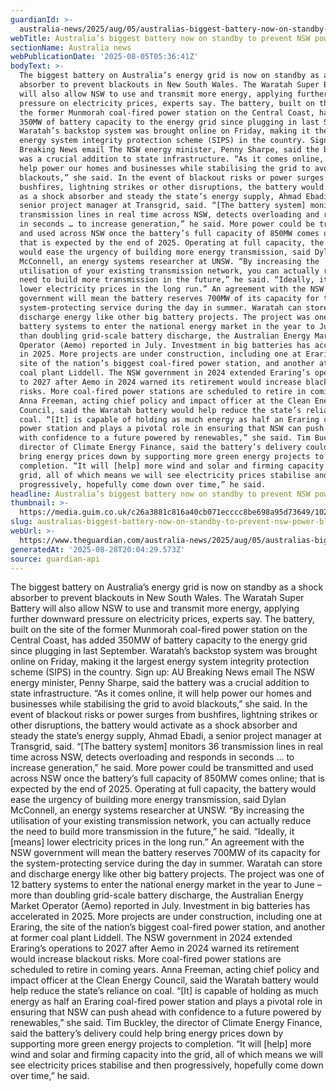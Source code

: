```yaml
---
guardianId: >-
  australia-news/2025/aug/05/australias-biggest-battery-now-on-standby-to-prevent-power-blackouts-in-nsw
webTitle: Australia’s biggest battery now on standby to prevent NSW power blackouts
sectionName: Australia news
webPublicationDate: '2025-08-05T05:36:41Z'
bodyText: >-
  The biggest battery on Australia’s energy grid is now on standby as a shock
  absorber to prevent blackouts in New South Wales. The Waratah Super Battery
  will also allow NSW to use and transmit more energy, applying further downward
  pressure on electricity prices, experts say. The battery, built on the site of
  the former Munmorah coal-fired power station on the Central Coast, has added
  350MW of battery capacity to the energy grid since plugging in last September.
  Waratah’s backstop system was brought online on Friday, making it the largest
  energy system integrity protection scheme (SIPS) in the country. Sign up: AU
  Breaking News email The NSW energy minister, Penny Sharpe, said the battery
  was a crucial addition to state infrastructure. “As it comes online, it will
  help power our homes and businesses while stabilising the grid to avoid
  blackouts,” she said. In the event of blackout risks or power surges from
  bushfires, lightning strikes or other disruptions, the battery would activate
  as a shock absorber and steady the state’s energy supply, Ahmad Ebadi, a
  senior project manager at Transgrid, said. “[The battery system] monitors 36
  transmission lines in real time across NSW, detects overloading and responds
  in seconds … to increase generation,” he said. More power could be transmitted
  and used across NSW once the battery’s full capacity of 850MW comes online;
  that is expected by the end of 2025. Operating at full capacity, the battery
  would ease the urgency of building more energy transmission, said Dylan
  McConnell, an energy systems researcher at UNSW. “By increasing the
  utilisation of your existing transmission network, you can actually reduce the
  need to build more transmission in the future,” he said. “Ideally, it [means]
  lower electricity prices in the long run.” An agreement with the NSW
  government will mean the battery reserves 700MW of its capacity for the
  system-protecting service during the day in summer. Waratah can store and
  discharge energy like other big battery projects. The project was one of 12
  battery systems to enter the national energy market in the year to June – more
  than doubling grid-scale battery discharge, the Australian Energy Market
  Operator (Aemo) reported in July. Investment in big batteries has accelerated
  in 2025. More projects are under construction, including one at Eraring, the
  site of the nation’s biggest coal-fired power station, and another at former
  coal plant Liddell. The NSW government in 2024 extended Eraring’s operations
  to 2027 after Aemo in 2024 warned its retirement would increase blackout
  risks. More coal-fired power stations are scheduled to retire in coming years.
  Anna Freeman, acting chief policy and impact officer at the Clean Energy
  Council, said the Waratah battery would help reduce the state’s reliance on
  coal. “[It] is capable of holding as much energy as half an Eraring coal-fired
  power station and plays a pivotal role in ensuring that NSW can push ahead
  with confidence to a future powered by renewables,” she said. Tim Buckley, the
  director of Climate Energy Finance, said the battery’s delivery could help
  bring energy prices down by supporting more green energy projects to
  completion. “It will [help] more wind and solar and firming capacity into the
  grid, all of which means we will see electricity prices stabilise and then
  progressively, hopefully come down over time,” he said.
headline: Australia’s biggest battery now on standby to prevent NSW power blackouts
thumbnail: >-
  https://media.guim.co.uk/c26a3881c816a40cb071ecccc8be698a95d73649/1027_0_3713_2970/500.jpg
slug: australias-biggest-battery-now-on-standby-to-prevent-nsw-power-blackouts
webUrl: >-
  https://www.theguardian.com/australia-news/2025/aug/05/australias-biggest-battery-now-on-standby-to-prevent-power-blackouts-in-nsw
generatedAt: '2025-08-28T20:04:29.573Z'
source: guardian-api
---
```

The biggest battery on Australia’s energy grid is now on standby as a shock absorber to prevent blackouts in New South Wales. The Waratah Super Battery will also allow NSW to use and transmit more energy, applying further downward pressure on electricity prices, experts say. The battery, built on the site of the former Munmorah coal-fired power station on the Central Coast, has added 350MW of battery capacity to the energy grid since plugging in last September. Waratah’s backstop system was brought online on Friday, making it the largest energy system integrity protection scheme (SIPS) in the country. Sign up: AU Breaking News email The NSW energy minister, Penny Sharpe, said the battery was a crucial addition to state infrastructure. “As it comes online, it will help power our homes and businesses while stabilising the grid to avoid blackouts,” she said. In the event of blackout risks or power surges from bushfires, lightning strikes or other disruptions, the battery would activate as a shock absorber and steady the state’s energy supply, Ahmad Ebadi, a senior project manager at Transgrid, said. “[The battery system] monitors 36 transmission lines in real time across NSW, detects overloading and responds in seconds … to increase generation,” he said. More power could be transmitted and used across NSW once the battery’s full capacity of 850MW comes online; that is expected by the end of 2025. Operating at full capacity, the battery would ease the urgency of building more energy transmission, said Dylan McConnell, an energy systems researcher at UNSW. “By increasing the utilisation of your existing transmission network, you can actually reduce the need to build more transmission in the future,” he said. “Ideally, it [means] lower electricity prices in the long run.” An agreement with the NSW government will mean the battery reserves 700MW of its capacity for the system-protecting service during the day in summer. Waratah can store and discharge energy like other big battery projects. The project was one of 12 battery systems to enter the national energy market in the year to June – more than doubling grid-scale battery discharge, the Australian Energy Market Operator (Aemo) reported in July. Investment in big batteries has accelerated in 2025. More projects are under construction, including one at Eraring, the site of the nation’s biggest coal-fired power station, and another at former coal plant Liddell. The NSW government in 2024 extended Eraring’s operations to 2027 after Aemo in 2024 warned its retirement would increase blackout risks. More coal-fired power stations are scheduled to retire in coming years. Anna Freeman, acting chief policy and impact officer at the Clean Energy Council, said the Waratah battery would help reduce the state’s reliance on coal. “[It] is capable of holding as much energy as half an Eraring coal-fired power station and plays a pivotal role in ensuring that NSW can push ahead with confidence to a future powered by renewables,” she said. Tim Buckley, the director of Climate Energy Finance, said the battery’s delivery could help bring energy prices down by supporting more green energy projects to completion. “It will [help] more wind and solar and firming capacity into the grid, all of which means we will see electricity prices stabilise and then progressively, hopefully come down over time,” he said.
